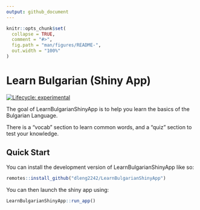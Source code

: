 ```yaml
---
output: github_document
---
```


```r
knitr::opts_chunk$set(
  collapse = TRUE,
  comment = "#>",
  fig.path = "man/figures/README-",
  out.width = "100%"
)
```

# Learn Bulgarian (Shiny App)

<!-- badges: start -->
[![Lifecycle: experimental](https://img.shields.io/badge/lifecycle-experimental-orange.svg)](https://lifecycle.r-lib.org/articles/stages.html#experimental)
<!-- badges: end -->

The goal of LearnBulgarianShinyApp is to help you learn the basics 
of the Bulgarian Language.

There is a "vocab" section to learn common words, and a "quiz" section
to test your knowledge. 


## Quick Start

You can install the development version of LearnBulgarianShinyApp like so:

``` r
remotes::install_github("dleng2242/LearnBulgarianShinyApp")
```

You can then launch the shiny app using:

```r
LearnBulgarianShinyApp::run_app()
```


